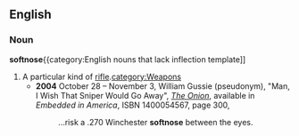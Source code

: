 ==English==
===Noun===
'''softnose'''{{category:English nouns that lack inflection template]]
#A particular kind of [[rifle]].[[category:Weapons]]
#*'''2004''' October 28 – November 3, William Gussie (pseudonym), "Man, I Wish That Sniper Would Go Away", ''[[w:The Onion|The Onion]]'', available in ''Embedded in America'', ISBN 1400054567, page 300,
#*:...risk a .270 Winchester '''softnose''' between the eyes.